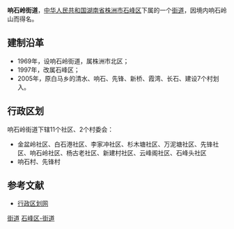 {{中国乡级行政区<!---乡级行政区专用模板--->
|行政区全称 = 响石岭街道
|景观照片文件名 = 
|景观照片描述 = 
|位置图文件名 = 
|位置图描述 = 
|汉语拼音 = 
|通用拼音 = 
|建置时间 = 1969年
|政府驻地 = 建设北路57号
|地理坐标 = 
|毗邻 = 
|行政区划 = 13
|村委会 = 2
|居委会 = 11
|总面积 = 7.0平方公里
|户籍人口 = 7.6万
|户籍人口年份 = 2003
|常住人口 = 
|常住人口年份 = 
|人口密度 = 
|GDP = 
|GDP年份 = 
|邮政编码 = 412004　　
|电话区号 = 731
|官方网站 = 
|网站名称 = 
|43/02/04/002/000
}}
'''响石岭街道'''，[[中华人民共和国|中华人民共和国]][[湖南省|湖南省]][[株洲市|株洲市]][[石峰区|石峰区]]下属的一个[[街道|街道]]，因境内响石岭山而得名。

==建制沿革==
*1969年，设响石岭街道，属株洲市北区；
*1997年，改属石峰区；
*2005年，原白马乡的清水、响石、先锋、新桥、霞湾、长石、建设7个村划入。

==行政区划==
响石岭街道下辖11个社区、2个村委会：
*金盆岭社区、白石港社区、李家冲社区、杉木塘社区、万泥塘社区、先锋社区、响石岭社区、杨古老社区、新建村社区、云峰阁社区、石峰头社区
*响石村、先锋村

==参考文献==
*[https://web.archive.org/web/20121114192031/http://www.xzqh.org/html/show.php?contentid=15776 行政区划网]

{{湖南小作品}}
{{株洲市石峰区行政区划}}

[[Category:石峰区行政区划|街道]]
[[Category:株洲乡镇|石峰区-街道]]